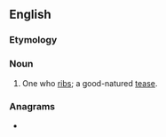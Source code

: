 ==English==

===Etymology===
{{suffix|en|rib|er}}

===Noun===
{{en-noun}}

# One who [[rib]]s; a good-natured [[tease]].

===Anagrams===
* {{anagrams|en|briber}}